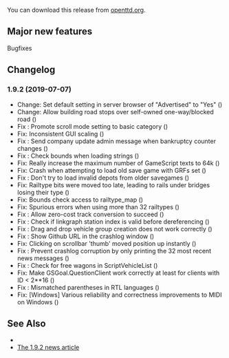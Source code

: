 {{en/-}}
{{en/Archive/OpenTTD/Navigation}}

{{en/Archive/OpenTTD/NaviPrevNext|prev=en/Archive/OpenTTD/OpenTTD 1.9.1|next=en/Archive/OpenTTD/OpenTTD 1.9.3|date=2019-07-07}}

You can download this release from [http://www.openttd.org/download-stable/1.9.2 openttd.org].

==Major new features==
Bugfixes

==Changelog==
=== 1.9.2 (2019-07-07) ===
* Change: Set default setting in server browser of "Advertised" to "Yes" ({{en/GHIssue|7568}})
* Change: Allow building road stops over self-owned one-way/blocked road ({{en/GHIssue|7547}})
* Fix {{en/GHIssue|7463}}: Promote scroll mode setting to basic category ({{en/GHIssue|7586}})
* Fix: Inconsistent GUI scaling ({{en/GHIssue|7539}})
* Fix {{en/GHIssue|7491}}: Send company update admin message when bankruptcy counter changes ({{en/GHIssue|7492}})
* Fix {{en/GHIssue|7553}}: Check bounds when loading strings ({{en/GHIssue|7554}})
* Fix: Really increase the maximum number of GameScript texts to 64k ({{en/GHIssue|7555}})
* Fix: Crash when attempting to load old save game with GRFs set ({{en/GHIssue|7546}})
* Fix {{en/GHIssue|6507}}: Don't try to load invalid depots from older savegames ({{en/GHIssue|7546}})
* Fix: Railtype bits were moved too late, leading to rails under bridges losing their type ({{en/GHIssue|7546}})
* Fix: Bounds check access to railtype_map ({{en/GHIssue|7529}})
* Fix: Spurious errors when using more than 32 railtypes ({{en/GHIssue|7533}})
* Fix {{en/GHIssue|7633}}: Allow zero-cost track conversion to succeed ({{en/GHIssue|7634}})
* Fix {{en/GHIssue|7577}}: Check if linkgraph station index is valid before dereferencing ({{en/GHIssue|7583}})
* Fix {{en/GHIssue|7224}}: Drag and drop vehicle group creation does not work correctly ({{en/GHIssue|7581}})
* Fix {{en/GHIssue|7570}}: Show Github URL in the crashlog window ({{en/GHIssue|7571}})
* Fix: Clicking on scrollbar 'thumb' moved position up instantly ({{en/GHIssue|7549}})
* Fix {{en/GHIssue|7255}}: Prevent crashlog corruption by only printing the 32 most recent news messages ({{en/GHIssue|7542}})
* Fix {{en/GHIssue|5685}}: Check for free wagons in ScriptVehicleList ({{en/GHIssue|7617}})
* Fix: Make GSGoal.QuestionClient work correctly at least for clients with ID < 2**16 ({{en/GHIssue|7560}})
* Fix {{en/GHIssue|6666}}: Mismatched parentheses in RTL languages ({{en/GHIssue|7480}})
* Fix: [Windows] Various reliability and correctness improvements to MIDI on Windows ({{en/GHIssue|7620}})


==See Also==
* {{en/Forum|topic=85542|Forum topic for 1.9.2}}
* [https://www.openttd.org/news/2019/07/08/openttd-1-9-2.html The 1.9.2 news article]